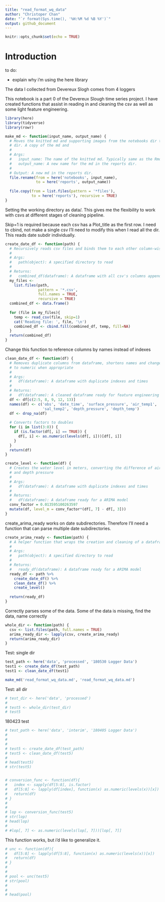 ```yaml
---
title: "read_format_wq_data"
author: "Christoper Chan"
date: "`r format(Sys.time(), '%H:%M %d %B %Y')`"
output: github_document
---
```


```r
knitr::opts_chunk$set(echo = TRUE)
```

# Introduction


to do:

- explain why i'm using the here library


The data I collected from Devereux Slogh comes from 4 loggers 

This notebook is a part 0 of the Devereux Slough time series project. I have 
created functions that assist in reading in and cleaning the csv as well as some 
light feature engineering.
```r
library(here)
library(tidyverse)
library(rowr)
```

```r
make_md <- function(input_name, output_name) {
  # Moves the knitted md and supporting images from the notebooks dir to reports
  # dir. A copy of the md and 
  # 
  # Args:
  #   input_name: The name of the knitted md. Typically same as the Rmd title.
  #   output_name: A new name for the md in the reports dir.
  #
  # Output: A new md in the reports dir. 
  file.rename(from = here('notebooks', input_name), 
              to = here('reports', output_name))
  
  file.copy(from = list.files(pattern = '*files'), 
            to = here('reports'), recursive = TRUE)
}
```

Setting the working directory as data/. This gives me the flexibility to work 
with csvs at different stages of cleaning pipeline.

Skip=1 is required because each csv has a Plot_title as the first row. I need to
cbind, not make a single csv
I'll need to modify this when I read all the dir. This reads date subdir 
individually.
```r
create_date_df <- function(path) {
  # Recursively reads csv files and binds them to each other column-wise
  #
  # Args:
  #   path(object): A specified directory to read
  #
  # Returns:
  #   combined_df(dataframe): A dataframe with all csv's columns appended
  my_files <- 
    list.files(path,
               pattern = '*.csv',
               full.names = TRUE,
               recursive = TRUE) 
  combined_df <- data.frame()
  
  for (file in my_files){
    temp <- read_csv(file, skip=1)
    cat('Reading file: ', file, '\n')
    combined_df <- cbind.fill(combined_df, temp, fill=NA)
  }
  return(combined_df)
}
```

Change this function to reference columns by names instead of indexes
```r
clean_date_df <- function(df) {
  # Removes duplicate columns from dataframe, shortens names and changes factors 
  # to numeric when appropriate
  #
  # Args:
  #   df(dataframe): A dataframe with duplicate indexes and times
  #
  # Returns:
  #   df(dataframe): A cleaned dataframe ready for feature engineering
  df <- df[c(2:5, 8, 9, 12, 13)]
  names(df) <- c('obs', 'date_time', 'surface_pressure', 'air_temp1', 'salinity', 
                 'sal_temp2', 'depth_pressure', 'depth_temp')
  df <- drop_na(df)
  
  # Converts factors to doubles 
  for (i in list(3:8)) {
    if (is.factor(df[, i] == TRUE)) {
      df[, i] <- as.numeric(levels(df[, i]))[df[, i]]
    }
  }
  return(df)
}
```

```r
create_level <- function(df) {
  # Creates the water level in meters, converting the difference of air pressure
  # and depth pressure
  #
  # Args:
  #   df(dataframe): A dataframe with duplicate indexes and times
  #
  # Returns:
  #   df(dataframe): A dataframe ready for a ARIMA model
  conv_factor = 0.013595100263597
  mutate(df, level_m = conv_factor*(df[, 7] - df[, 3]))
}
```

create_arima_ready works on date subdirectories. Therefore I'll need a function 
that can parse multiple date subdirectories.
```r
create_arima_ready <- function(path) {
  # A helper function that wraps the creation and cleaning of a dataframe
  #
  # Args:
  #   path(object): A specified directory to read
  #
  # Returns:
  #   ready_df(dataframe): A dataframe ready for a ARIMA model
  ready_df <- path %>%
    create_date_df() %>%
    clean_date_df() %>%
    create_level()
  
  return(ready_df)
}
```

Correctly parses some of the data. Some of the data is missing, find the data, 
name correctly
```r
whole_dir <- function(path) {
  csv <- list.files(path, full.names = TRUE)
  arima_ready_dir <- lapply(csv, create_arima_ready)
  return(arima_ready_dir)
}
```

Test: single dir
```r
test_path <- here('data', 'processed', '180530 Logger Data')
test1 <- create_date_df(test_path)
test1 <- clean_date_df(test1)
```

```r
make_md('read_format_wq_data.md', 'read_format_wq_data.md')
```

Test: all dir
```r
# test_dir <- here('data', 'processed')
# 
# test5 <- whole_dir(test_dir)
# test5
```

180423 test
```r
# test_path <- here('data', 'interim', '180405 Logger Data')
# 
# 
# 
# test5 <- create_date_df(test_path)
# test5 <- clean_date_df(test5)
# 
# head(test5)
# str(test5)
```


```r

```


```r
# conversion_func <- function(df){
#   index <- sapply(df[5:8], is.factor)
#   df[5:8] <- lapply(df[index], function(x) as.numeric(levels(x))[x])
#   return(df)
# }
# 
# 
# lop <- conversion_func(test5)
# str(lop)
# head(lop)
# 
# #lop[, 7] <- as.numeric(levels(lop[, 7]))[lop[, 7]]
```

This function works, but i'd like to generalize it.
```r
# unc <- function(df){
#   df[5:8] <- lapply(df[5:8], function(x) as.numeric(levels(x))[x])
#   return(df)
# }
# 
# 
# pool <- unc(test5)
# str(pool)
# 
# 
# head(pool)
```



